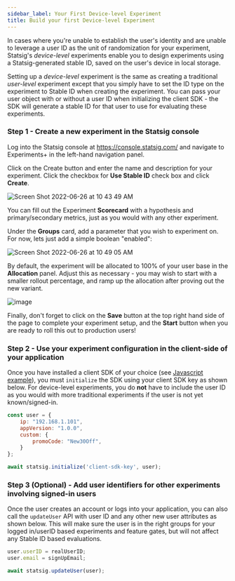 ```yaml
---
sidebar_label: Your First Device-level Experiment
title: Build your first Device-level Experiment
---
```


In cases where you're unable to establish the user's identity and are unable to leverage a user ID as the unit of randomization for your experiment,
Statsig's _device-level_ experiments enable you to design experiments using a Statsig-generated stable ID, saved on the user's device in local storage.

Setting up a _device-level_ experiment is the same as creating a traditional _user-level_ experiment except that you simply have to set the ID type on the experiment to Stable ID when creating the experiment.  You can pass your user object with or without a user ID when initializing the client SDK - the SDK will generate a stable ID for that user to use for evaluating these experiments.

### Step 1 - Create a new experiment in the Statsig console

Log into the Statsig console at https://console.statsig.com/ and navigate to Experiments+ in the left-hand navigation panel.

Click on the Create button and enter the name and description for your experiment. Click the checkbox for **Use Stable ID** check box and click **Create**.

![Screen Shot 2022-06-26 at 10 43 49 AM](https://user-images.githubusercontent.com/74584483/175827163-7669bd8d-ee7f-49af-943a-b1f71d95428e.png)

You can fill out the Experiment **Scorecard** with a hypothesis and primary/secondary metrics, just as you would with any other experiment.

Under the **Groups** card, add a parameter that you wish to experiment on.  For now, lets just add a simple boolean "enabled":

![Screen Shot 2022-06-26 at 10 49 05 AM](https://user-images.githubusercontent.com/74584483/175827265-53e18e66-14ce-4d8e-a409-201bd6191615.png)

By default, the experiment will be allocated to 100% of your user base in the **Allocation** panel. Adjust this as necessary - you may wish to start with a smaller rollout percentage, and ramp up the allocation after proving out the new variant.

![image](https://user-images.githubusercontent.com/1315028/138972419-b7c42f97-29ec-407e-851f-3301130a21c5.png)

Finally, don't forget to click on the **Save** button at the top right hand side of the page to complete your experiment setup, and the **Start** button when you are ready to roll this out to production users!


### Step 2 - Use your experiment configuration in the client-side of your application

Once you have installed a client SDK of your choice (see [Javascript example](https://docs.statsig.com/client/jsClientSDK)),
you must `initialize` the SDK using your client SDK key as shown below.
For device-level experiments, you do **not** have to include the user ID as you would with more traditional experiments if the user is not yet known/signed-in.

```jsx
const user = {
    ip: "192.168.1.101",
    appVersion: "1.0.0",
    custom: {
        promoCode: "New30Off",
    }
};

await statsig.initialize('client-sdk-key', user);
```

### Step 3 (Optional) - Add user identifiers for other experiments involving signed-in users

Once the user creates an account or logs into your application, you can also call the `updateUser` API with user ID and any other new user attributes as shown below.  This will make sure the user is in the right groups for your logged in/userID based experiments and feature gates, but will not affect any Stable ID based evaluations.

```jsx
user.userID = realUserID;
user.email = signUpEmail;

await statsig.updateUser(user);
```

